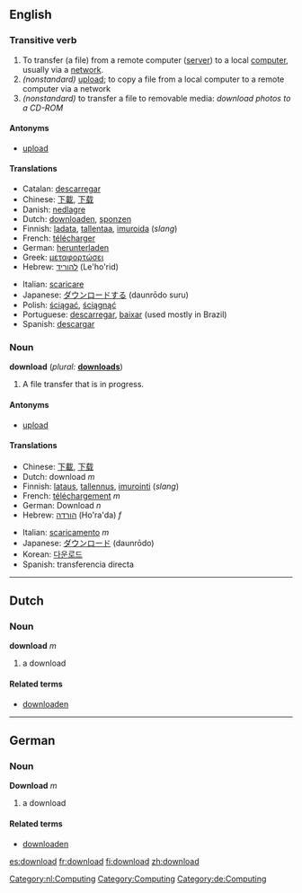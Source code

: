 ==English==
===Transitive verb===
{{conj|download|downloads|downloaded|downloaded|downloading}}
#To transfer (a file) from a remote computer ([[server]]) to a local [[computer]], usually via a [[network]].
#''(nonstandard)'' [[upload]]; to copy a file from a local computer to a remote computer via a network
#''(nonstandard)'' to transfer a file to removable media: ''download photos to a CD-ROM''

====Antonyms====
*[[upload]]

====Translations====
{{top}}
*Catalan: [[descarregar]]
*Chinese: [[下載]], [[下载]]
*Danish: [[nedlagre]]
*Dutch: [[downloaden]], [[sponzen]]
*Finnish: [[ladata]], [[tallentaa]], [[imuroida]] (''slang'')
*French: [[télécharger]]
*German: [[herunterladen]]
*Greek: [[μεταφορτώσει]]
*Hebrew: [[להוריד]] (Le'ho'rid)
{{mid}}
*Italian: [[scaricare]]
*Japanese: [[ダウンロードする]] (daunrōdo suru)
*Polish: [[ściągać]], [[ściągnąć]]
*Portuguese: [[descarregar]], [[baixar]] (used mostly in Brazil)
*Spanish: [[descargar]]
{{bottom}}

===Noun===
'''download''' (''plural:'' '''[[downloads]]''')

#A file transfer that is in progress.

====Antonyms====
*[[upload]]

====Translations====
{{top}}
*Chinese: [[下載]], [[下载]]
*Dutch: download ''m''
*Finnish: [[lataus]], [[tallennus]], [[imurointi]] (''slang'')
*French: [[téléchargement]] ''m''
*German: Download ''n''
*Hebrew: [[הורדה]] (Ho'ra'da) ''f''
{{mid}}
*Italian: [[scaricamento]] ''m''
*Japanese: [[ダウンロード]] (daunrōdo)
*Korean: [[다운로드]]
*Spanish: transferencia directa
{{bottom}}

----

==Dutch==
===Noun===
'''download''' ''m''

# a download

====Related terms====
*[[downloaden]]

----

==German==
===Noun===
'''Download''' ''m''

# a download

====Related terms====
*[[downloaden]]

[[Category:nl:Computing]]
[[Category:Computing]]
[[Category:de:Computing]]

[[es:download]]
[[fr:download]]
[[fi:download]]
[[zh:download]]